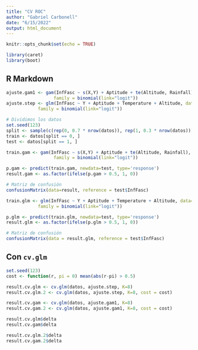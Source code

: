 ```yaml
---
title: "CV ROC"
author: "Gabriel Carbonell"
date: "6/15/2022"
output: html_document
---
```


```r
knitr::opts_chunk$set(echo = TRUE)

library(caret)
library(boot)
```

## R Markdown

```r
ajuste.gam1 <- gam(InfFasc ~ s(X,Y) + Aptitude + te(Altitude, Rainfall), data=datos, 
                  family = binomial(link="logit"))
ajuste.step <- glm(InfFasc ~ Y + Aptitude + Temperature + Altitude, data=datos, 
            family = binomial(link="logit"))
```



```r
# Dividimos los datos
set.seed(123)
split <- sample(c(rep(0, 0.7 * nrow(datos)), rep(1, 0.3 * nrow(datos))))
train <- datos[split == 0, ] 
test <- datos[split == 1, ]
```

```r
train.gam <- gam(InfFasc ~ s(X,Y) + Aptitude + te(Altitude, Rainfall), data=test, 
                  family = binomial(link="logit"))

p.gam <- predict(train.gam, newdata=test, type='response')
result.gam <- as.factor(ifelse(p.gam > 0.5, 1, 0))

# Matriz de confusión
confusionMatrix(data=result, reference = test$InfFasc)
```

```r
train.glm <- glm(InfFasc ~ Y + Aptitude + Temperature + Altitude, data=datos, 
            family = binomial(link="logit"))

p.glm <- predict(train.glm, newdata=test, type='response')
result.glm <- as.factor(ifelse(p.glm > 0.5, 1, 0))

# Matriz de confusión
confusionMatrix(data = result.glm, reference = test$InfFasc)
```


## Con `cv.glm`

```r
set.seed(123)
cost <- function(r, pi = 0) mean(abs(r-pi) > 0.5)

result.cv.glm <- cv.glm(datos, ajuste.step, K=8)
result.cv.glm.2 <- cv.glm(datos, ajuste.step, K=8, cost = cost)

result.cv.gam <- cv.glm(datos, ajuste.gam1, K=8)
result.cv.gam.2 <- cv.glm(datos, ajuste.gam1, K=8, cost = cost)

result.cv.glm$delta
result.cv.gam$delta

result.cv.glm.2$delta
result.cv.gam.2$delta
```

